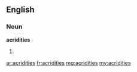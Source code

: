 ==English==

===Noun===
'''acridities'''
# {{plural of|acridity}}

[[ar:acridities]]
[[fr:acridities]]
[[mg:acridities]]
[[my:acridities]]